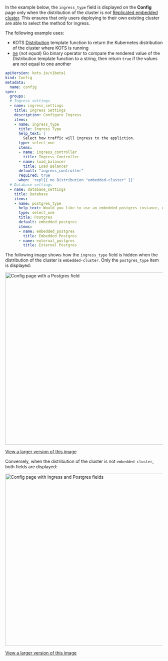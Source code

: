 In the example below, the `ingress_type` field is displayed on the **Config** page only when the distribution of the cluster is _not_ [Replicated embedded cluster](/vendor/embedded-overview). This ensures that only users deploying to their own existing cluster are able to select the method for ingress.

The following example uses:
* KOTS [Distribution](/reference/template-functions-static-context#distribution) template function to return the Kubernetes distribution of the cluster where KOTS is running
* [ne](https://pkg.go.dev/text/template#hdr-Functions) (_not equal_) Go binary operator to compare the rendered value of the Distribution template function to a string, then return `true` if the values are not equal to one another

```yaml
apiVersion: kots.io/v1beta1
kind: Config
metadata:
  name: config
spec:
  groups:
  # Ingress settings
  - name: ingress_settings
    title: Ingress Settings
    description: Configure Ingress
    items:
    - name: ingress_type
      title: Ingress Type
      help_text: | 
        Select how traffic will ingress to the appliction.
      type: select_one
      items:
      - name: ingress_controller
        title: Ingress Controller
      - name: load_balancer
        title: Load Balancer
      default: "ingress_controller"
      required: true
      when: 'repl{{ ne Distribution "embedded-cluster" }}'
  # Database settings  
  - name: database_settings
    title: Database
    items:
    - name: postgres_type
      help_text: Would you like to use an embedded postgres instance, or connect to an external instance that you manage?
      type: select_one
      title: Postgres
      default: embedded_postgres
      items:
      - name: embedded_postgres
        title: Embedded Postgres
      - name: external_postgres
        title: External Postgres  
```

The following image shows how the `ingress_type` field is hidden when the distribution of the cluster is `embedded-cluster`. Only the `postgres_type` item is displayed:

<img alt="Config page with a Postgres field" src="/images/config-example-distribution-not-ec.png" width="550px"/>

[View a larger version of this image](/images/config-example-distribution-not-ec.png)

Conversely, when the distribution of the cluster is not `embedded-cluster`, both fields are displayed:

<img alt="Config page with Ingress and Postgres fields" src="/images/config-example-distribution-not-ec-2.png" width="550px"/>

[View a larger version of this image](/images/config-example-distribution-not-ec-2.png)